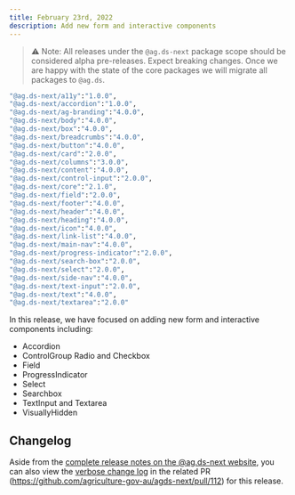 ```yaml
---
title: February 23rd, 2022
description: Add new form and interactive components
---
```


> ⚠️ Note: All releases under the `@ag.ds-next` package scope should be considered alpha pre-releases. Expect breaking changes. Once we are happy with the state of the core packages we will migrate all packages to `@ag.ds`.

```sh
"@ag.ds-next/a11y":"1.0.0",
"@ag.ds-next/accordion":"1.0.0",
"@ag.ds-next/ag-branding":"4.0.0",
"@ag.ds-next/body":"4.0.0",
"@ag.ds-next/box":"4.0.0",
"@ag.ds-next/breadcrumbs":"4.0.0",
"@ag.ds-next/button":"4.0.0",
"@ag.ds-next/card":"2.0.0",
"@ag.ds-next/columns":"3.0.0",
"@ag.ds-next/content":"4.0.0",
"@ag.ds-next/control-input":"2.0.0",
"@ag.ds-next/core":"2.1.0",
"@ag.ds-next/field":"2.0.0",
"@ag.ds-next/footer":"4.0.0",
"@ag.ds-next/header":"4.0.0",
"@ag.ds-next/heading":"4.0.0",
"@ag.ds-next/icon":"4.0.0",
"@ag.ds-next/link-list":"4.0.0",
"@ag.ds-next/main-nav":"4.0.0",
"@ag.ds-next/progress-indicator":"2.0.0",
"@ag.ds-next/search-box":"2.0.0",
"@ag.ds-next/select":"2.0.0",
"@ag.ds-next/side-nav":"4.0.0",
"@ag.ds-next/text-input":"2.0.0",
"@ag.ds-next/text":"4.0.0",
"@ag.ds-next/textarea":"2.0.0"
```

In this release, we have focused on adding new form and interactive components including:

- Accordion
- ControlGroup Radio and Checkbox
- Field
- ProgressIndicator
- Select
- Searchbox
- TextInput and Textarea
- VisuallyHidden

## Changelog

Aside from the [complete release notes on the @ag.ds-next website](https://design-system.agriculture.gov.au/updates/2022-02-23), you can also view the [verbose change log](https://github.com/agriculture-gov-au/agds-next/pull/112) in the related PR (https://github.com/agriculture-gov-au/agds-next/pull/112) for this release.
